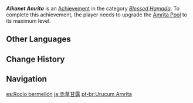 {{Achievement Infobox
|id           = 80250
|order id     = 230
|category     = Blessed Hamada
|description  = Upgrade the [[Amrita Pool]] to its maximum level.
|requirements = 
|primogems    = 20
|tracking     = 
|topic        = The Gift of Amrita
|hidden       = 
}}
'''''Alkanet Amrita''''' is an [[Achievement]] in the category ''[[Blessed Hamada]]''. To complete this achievement, the player needs to upgrade the [[Amrita Pool]] to its maximum level.
<!--
==Gameplay Notes==
*

==Trivia==
*

==Gallery==
{{Preview
|size=300px
|file=
|caption=
}}

==Video Guides==
{{EVT
|video1   = 
|caption1 = 
}}
-->
==Other Languages==
{{Other Languages
|en       = Alkanet Amrita
|zhs      = 朱英甘露
|zhs_rm   = Zhūyīng Gānlù
|zht      = 朱英甘露
|zht_rm   = Zhūyīng Gānlù
|zh_tl    = Red Flower {{lex|Amrita|zh}}
|ja       = 赤草甘露
|ja_rm    = Akakusa Kanro{{assumed}}
|ja_tl    = Red Grass {{lex|Amrita|ja}}
|ko       = 감로와 알칸나
|ko_tl    = Amrita and Alkanet
|es       = Rocío bermellón
|es_tl    = Vermillion Dew
|fr       = Amrita d'orcanette
|fr_tl    = Amrita of Bugloss
|ru       = Красная амрита
|ru_tl    = Red Amrita
|th       = หยาดอมฤตสีชาด
|th_rm    = 
|th_tl    = 
|vi       = Alkanet Amrita
|de       = Raublatt-Amrita
|de_tl    = {{W|New England Aster}} Amrita
|id       = Alkanet Amrita
|pt       = Urucum Amrita
|pt_tl    = 
|tr       = Amrita Otu
|tr_tl    = Amrita Grass
|it       = Alkanet Amrita
}}

==Change History==
{{Change History|3.6}}
<!--
==References==
{{Reflist}}
-->
==Navigation==
{{Achievement Navbox}}

[[es:Rocío bermellón]]
[[ja:赤草甘露]]
[[pt-br:Urucum Amrita]]